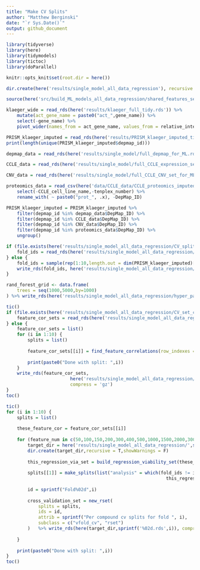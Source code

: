 ```yaml
---
title: "Make CV Splits"
author: "Matthew Berginski"
date: "`r Sys.Date()`"
output: github_document
---
```


```r
library(tidyverse)
library(here)
library(tidymodels)
library(tictoc)
library(doParallel)

knitr::opts_knit$set(root.dir = here())
```

```r
dir.create(here('results/single_model_all_data_regression'), recursive = T)

source(here('src/build_ML_models_all_data_regression/shared_features_selection.R'))

klaeger_wide = read_rds(here('results/klaeger_full_tidy.rds')) %>%
	mutate(act_gene_name = paste0("act_",gene_name)) %>%
	select(-gene_name) %>%
	pivot_wider(names_from = act_gene_name, values_from = relative_intensity)

PRISM_klaeger_imputed = read_rds(here('results/PRISM_klaeger_imputed_tidy.rds'))
print(length(unique(PRISM_klaeger_imputed$depmap_id)))

depmap_data = read_rds(here('results/single_model/full_depmap_for_ML.rds'))

CCLE_data = read_rds(here('results/single_model/full_CCLE_expression_set_for_ML.rds'))

CNV_data = read_rds(here('results/single_model/full_CCLE_CNV_set_for_ML.rds'))

proteomics_data = read_csv(here('data/CCLE_data/CCLE_proteomics_imputed_wide.csv.gz')) %>%
	select(-CCLE_cell_line_name,-tenplex_number) %>% 
	rename_with( ~ paste0("prot_", .x), -DepMap_ID)

PRISM_klaeger_imputed = PRISM_klaeger_imputed %>%
	filter(depmap_id %in% depmap_data$DepMap_ID) %>%
	filter(depmap_id %in% CCLE_data$DepMap_ID) %>%
	filter(depmap_id %in% CNV_data$DepMap_ID) %>%
	filter(depmap_id %in% proteomics_data$DepMap_ID) %>%
	ungroup()
```

```r
if (file.exists(here('results/single_model_all_data_regression/CV_split_row_nums.rds'))) {
	fold_ids = read_rds(here('results/single_model_all_data_regression/CV_split_row_nums.rds'))
} else {
	fold_ids = sample(rep(1:10,length.out = dim(PRISM_klaeger_imputed)[1]))
	write_rds(fold_ids, here('results/single_model_all_data_regression/CV_split_row_nums.rds'))
}

rand_forest_grid <- data.frame(
	trees = seq(1000,5000,by=1000)
) %>% write_rds(here('results/single_model_all_data_regression/hyper_param_search_space.rds'))
```

```r
tic()
if (file.exists(here('results/single_model_all_data_regression/CV_set_correlations.rds'))) {
	feature_cor_sets = read_rds(here('results/single_model_all_data_regression/CV_set_correlations.rds'))
} else {
	feature_cor_sets = list()
	for (i in 1:10) {
		splits = list()
		
		feature_cor_sets[[i]] = find_feature_correlations(row_indexes = which(fold_ids != i))
		
		print(paste0("Done with split: ",i))
	}
	write_rds(feature_cor_sets, 
						here('results/single_model_all_data_regression/CV_set_correlations.rds'), 
						compress = 'gz')
}
toc()
```

```r
tic()
for (i in 1:10) {
	splits = list()
	
	these_feature_cor = feature_cor_sets[[i]]
	
	for (feature_num in c(50,100,150,200,300,400,500,1000,1500,2000,3000,4000,5000)) {
		target_dir = here('results/single_model_all_data_regression/',sprintf('CV_splits_%sfeat',feature_num))
		dir.create(target_dir,recursive = T,showWarnings = F)
		
		this_regression_via_set = build_regression_viability_set(these_feature_cor,feature_num)
		
		splits[[1]] = make_splits(list("analysis" = which(fold_ids != i),"assessment" = which(fold_ids == i)),
															this_regression_via_set)
		
		id = sprintf("Fold%02d",i)
		
		cross_validation_set = new_rset(
			splits = splits,
			ids = id,
			attrib = sprintf("Per compound cv splits for fold ", i),
			subclass = c("vfold_cv", "rset")
		)	%>% write_rds(here(target_dir,sprintf('%02d.rds',i)), compress = 'gz')
		
	}
	
	print(paste0("Done with split: ",i))
}
toc()
```
